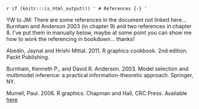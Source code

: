 `r if (knitr:::is_html_output()) '
# References {-}
'`


YW to JM: There are some references in the document not linked here... Burnham and Anderson 2003 (in chapter 9) and two references in chapter 8. I've put them in manually below, maybe at some point you can show me how to work the referencing in bookdown... thanks!

Abedin, Jaynal and Hrishi Mittal. 2011. R graphics cookbook. 2nd edition. Packt Publishing.

Burnham, Kenneth P., and David R. Anderson. 2003. Model selection and multimodel inference: a practical information-theoretic approach. Springer, NY. 

Murrell, Paul. 2006. R graphics. Chapman and Hall, CRC Press. Available [here](https://www.stat.auckland.ac.nz/~paul/RG2e/)

